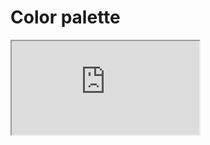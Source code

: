 

<Meta title="Design system/Color palette" />


# Color palette

<iframe
	width={IFRAME_WIDTH}
	height={IFRAME_HEIGHT}
	src="https://www.figma.com/embed?embed_host=share&url=https%3A%2F%2Fwww.figma.com%2Ffile%2FytEIsjZoaeRlY4f6IxxEps%2FBroom%3Ftype%3Ddesign%26node-id%3D539%253A251%26mode%3Ddesign%26t%3DN2wwFF2gK4WZBqKP-1"
	allowFullScreen
/>

## Preview

<ColorPalette>
	{Object.entries(COLOR).map(([colorName, swatches]) => {
		return (
			<ColorItem
				title={colorName}
				subtitle="Description.."
				colors={Object.fromEntries(Object.entries(swatches).map(([swatch, color]) => [swatch, color.cssVar]))}
			/>
		);
	})}
</ColorPalette>
